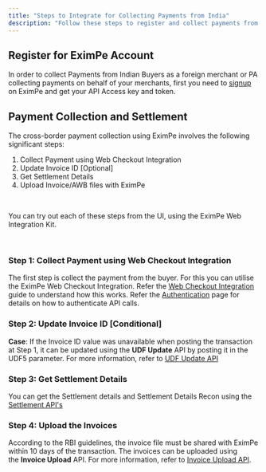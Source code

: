 ```yaml
---
title: "Steps to Integrate for Collecting Payments from India"
description: "Follow these steps to register and collect payments from customer in India"
---
```


## Register for EximPe Account

In order to collect Payments from Indian Buyers as a foreign merchant or PA collecting payments on behalf of your merchants, first you need to [signup](https://app.clickup.com/3462325/docs/39n5n-8216/39n5n-8356) on EximPe and get your API Access key and token.

## Payment Collection and Settlement

The cross-border payment collection using EximPe involves the following significant steps:

1. Collect Payment using Web Checkout Integration
2. Update Invoice ID [Optional]
3. Get Settlement Details
4. Upload Invoice/AWB files with EximPe

 

You can try out each of these steps from the UI, using the EximPe Web Integration Kit.

 

### Step 1: Collect Payment using Web Checkout Integration

The first step is collect the payment from the buyer. For this you can utilise the EximPe Web Checkout Integration. Refer the [Web Checkout Integration](https://app.clickup.com/3462325/docs/39n5n-8216/39n5n-8196) guide to understand how this works. Refer the [Authentication](https://app.clickup.com/3462325/docs/39n5n-8216/39n5n-7996) page for details on how to authenticate API calls.

### Step 2: Update Invoice ID [Conditional]

**Case**: If the Invoice ID value was unavailable when posting the transaction at Step 1, it can be updated using the **UDF Update** API by posting it in the UDF5 parameter. For more information, refer to [UDF Update API](https://app.clickup.com/3462325/docs/39n5n-8216/39n5n-7876)

### Step 3: Get Settlement Details

You can get the Settlement details and Settlement Details Recon using the [Settlement API's](https://app.clickup.com/3462325/docs/39n5n-8216/39n5n-8136)

### Step 4: Upload the Invoices

According to the RBI guidelines, the invoice file must be shared with EximPe within 10 days of the transaction. The invoices can be uploaded using the **Invoice Upload** API. For more information, refer to [Invoice Upload API](https://app.clickup.com/3462325/docs/39n5n-8216/39n5n-7916).